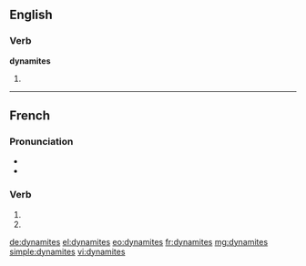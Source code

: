 {{also|dynamités}}
==English==

===Verb===
'''dynamites'''

# {{third-person singular of|dynamite}}

----

==French==

===Pronunciation===
* {{audio|Fr-Paris--dynamites (des).ogg|Audio (Paris)}}
* {{homophones|lang=fr|dynamite|dynamitent}}

===Verb===
{{fr-verb-form}}

# {{conjugation of|dynamiter||2|s|pres|ind|lang=fr}}
# {{conjugation of|dynamiter||2|s|pres|sub|lang=fr}}

[[de:dynamites]]
[[el:dynamites]]
[[eo:dynamites]]
[[fr:dynamites]]
[[mg:dynamites]]
[[simple:dynamites]]
[[vi:dynamites]]